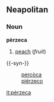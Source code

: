 ==Neapolitan==
===Noun===
'''pèrzeca'''
#[[peach]] (''fruit'')

{{-syn-}}
:[[percòca]]
:[[piérzeco]]

[[it:pèrzeca]]